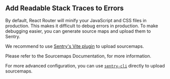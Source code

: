 ## Add Readable Stack Traces to Errors

By default, React Router will minify your JavaScript and CSS files in production. This makes it difficult to debug errors in production. To make debugging easier, you can generate source maps and upload them to Sentry.

We recommend to use [Sentry's Vite plugin](/platforms/javascript/sourcemaps/uploading/vite/) to upload sourcemaps.

Please refer to the <PlatformLink to="/sourcemaps">Sourcemaps Documentation</PlatformLink>, for more information.

For more advanced configuration, you can use [`sentry-cli`](https://github.com/getsentry/sentry-cli) directly to upload sourcemaps.
